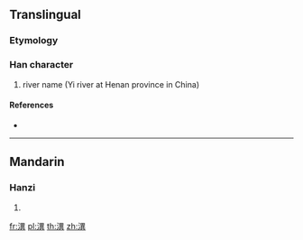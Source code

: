 {{character info/new}}
==Translingual==

===Etymology===
{{Han compound|水|異|c1=s|c2=p|t1=water|ls=psc}}

===Han character===
{{Han char|rn=85|rad=水|as=12|sn=15|four=36181|canj=EWTC|ids=⿰氵異}}

# river name (Yi river at Henan province in China)

====References====
* {{Han ref|kx=0650.070|dkj=18265|hdz=31723.040|uh=6F69|ud=28521|bh=E65B|bd=58971}}

----

==Mandarin==

===Hanzi===
{{cmn-hanzi|pin=[[yì]] ([[yi4]])|wg=i<sup>4</sup>}}

# {{defn|lang=cmn|sort=水12}}

[[fr:潩]]
[[pl:潩]]
[[th:潩]]
[[zh:潩]]